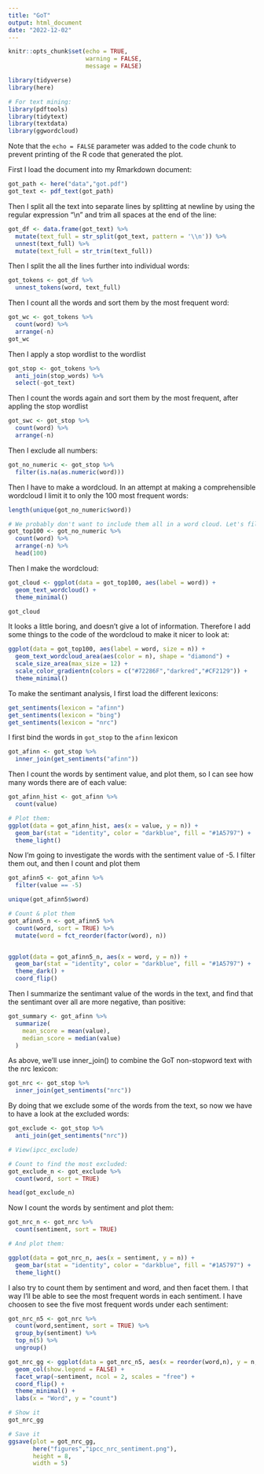 ---
title: "GoT"
output: html_document
date: "2022-12-02"
---

```{r setup, include=FALSE}
knitr::opts_chunk$set(echo = TRUE,
                      warning = FALSE,
                      message = FALSE)

library(tidyverse)
library(here)

# For text mining:
library(pdftools)
library(tidytext)
library(textdata) 
library(ggwordcloud)
```

Note that the `echo = FALSE` parameter was added to the code chunk to prevent printing of the R code that generated the plot.

First I load the document into my Rmarkdown document:
```{r get-document}
got_path <- here("data","got.pdf")
got_text <- pdf_text(got_path)
```

Then I split all the text into separate lines by splitting at newline by using the regular expression "\\n" and trim all spaces at the end of the line:
```{r split-lines}
got_df <- data.frame(got_text) %>% 
  mutate(text_full = str_split(got_text, pattern = '\\n')) %>% 
  unnest(text_full) %>% 
  mutate(text_full = str_trim(text_full)) 
```

Then I split the all the lines further into individual words:
```{r tokenize}
got_tokens <- got_df %>% 
  unnest_tokens(word, text_full)
```

Then I count all the words and sort them by the most frequent word:
```{r count-words}
got_wc <- got_tokens %>% 
  count(word) %>% 
  arrange(-n)
got_wc
```

Then I apply a stop wordlist to the wordlist
```{r stopwords}
got_stop <- got_tokens %>% 
  anti_join(stop_words) %>% 
  select(-got_text)
```

Then I count the words again and sort them by the most frequent, after appling the stop wordlist
```{r count-words2}
got_swc <- got_stop %>% 
  count(word) %>% 
  arrange(-n)
```

Then I exclude all numbers: 
```{r skip-numbers}
got_no_numeric <- got_stop %>% 
  filter(is.na(as.numeric(word)))
```

Then I have to make a wordcloud. In an attempt at making a comprehensible wordcloud I limit it to only the 100 most frequent words:
```{r word-cloud-prep}
length(unique(got_no_numeric$word))

# We probably don't want to include them all in a word cloud. Let's filter to only include the top 100 most frequent?
got_top100 <- got_no_numeric %>% 
  count(word) %>% 
  arrange(-n) %>% 
  head(100)
```

Then I make the wordcloud:
```{r wordcloud}
got_cloud <- ggplot(data = got_top100, aes(label = word)) +
  geom_text_wordcloud() +
  theme_minimal()

got_cloud
```

It looks a little boring, and doesn't give a lot of information. Therefore I add some things to the code of the wordcloud to make it nicer to look at:
```{r wordcloud-pro}
ggplot(data = got_top100, aes(label = word, size = n)) +
  geom_text_wordcloud_area(aes(color = n), shape = "diamond") +
  scale_size_area(max_size = 12) +
  scale_color_gradientn(colors = c("#72286F","darkred","#CF2129")) +
  theme_minimal()
```

To make the sentimant analysis, I first load the different lexicons:
```{r lexicons}
get_sentiments(lexicon = "afinn")
get_sentiments(lexicon = "bing")
get_sentiments(lexicon = "nrc")
```
I first bind the words in `got_stop` to the `afinn` lexicon
```{r bind-afinn}
got_afinn <- got_stop %>% 
  inner_join(get_sentiments("afinn"))
```

Then I count the words by sentiment value, and plot them, so I can see how many words there are of each value:
```{r count-afinn}
got_afinn_hist <- got_afinn %>% 
  count(value)

# Plot them: 
ggplot(data = got_afinn_hist, aes(x = value, y = n)) +
  geom_bar(stat = "identity", color = "darkblue", fill = "#1A5797") + 
  theme_light()
```

Now I'm going to investigate the words with the sentiment value of -5. I filter them out, and then I count and plot them 
```{r afinn--5}
got_afinn5 <- got_afinn %>% 
  filter(value == -5)

unique(got_afinn5$word)

# Count & plot them
got_afinn5_n <- got_afinn5 %>% 
  count(word, sort = TRUE) %>% 
  mutate(word = fct_reorder(factor(word), n))


ggplot(data = got_afinn5_n, aes(x = word, y = n)) +
  geom_bar(stat = "identity", color = "darkblue", fill = "#1A5797") + 
  theme_dark() +
  coord_flip()
```

Then I summarize the sentimant value of the words in the text, and find that the sentimant over all are more negative, than positive:
```{r summarixe-afinn}
got_summary <- got_afinn %>% 
  summarize(
    mean_score = mean(value),
    median_score = median(value)
  )
```

As above, we'll use inner_join() to combine the GoT non-stopword text with the nrc lexicon:
```{r bind-bing}
got_nrc <- got_stop %>% 
  inner_join(get_sentiments("nrc"))
```

By doing that we exclude some of the words from the text, so now we have to have a look at the excluded words:
```{r check-exclusions}
got_exclude <- got_stop %>% 
  anti_join(get_sentiments("nrc"))

# View(ipcc_exclude)

# Count to find the most excluded:
got_exclude_n <- got_exclude %>% 
  count(word, sort = TRUE)

head(got_exclude_n)
```

Now I count the words by sentiment and plot them:
```{r count-bing}
got_nrc_n <- got_nrc %>% 
  count(sentiment, sort = TRUE)

# And plot them:

ggplot(data = got_nrc_n, aes(x = sentiment, y = n)) +
  geom_bar(stat = "identity", color = "darkblue", fill = "#1A5797") + 
  theme_light()
```

I also try to count them by sentiment and word, and then facet them. I that way I'll be able to see the most frequent words in each sentiment. I have choosen to see the five most frequent words under each sentiment:
```{r count-nrc}
got_nrc_n5 <- got_nrc %>% 
  count(word,sentiment, sort = TRUE) %>% 
  group_by(sentiment) %>% 
  top_n(5) %>% 
  ungroup()

got_nrc_gg <- ggplot(data = got_nrc_n5, aes(x = reorder(word,n), y = n, fill = sentiment)) +
  geom_col(show.legend = FALSE) +
  facet_wrap(~sentiment, ncol = 2, scales = "free") +
  coord_flip() +
  theme_minimal() +
  labs(x = "Word", y = "count")

# Show it
got_nrc_gg

# Save it
ggsave(plot = got_nrc_gg, 
       here("figures","ipcc_nrc_sentiment.png"), 
       height = 8, 
       width = 5)
```

